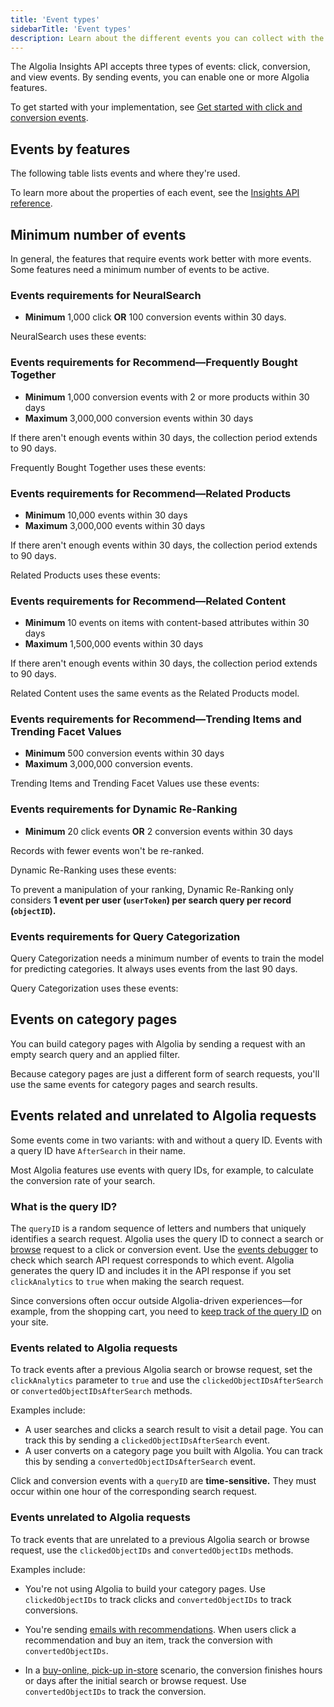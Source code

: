 ```yaml
---
title: 'Event types'
sidebarTitle: 'Event types'
description: Learn about the different events you can collect with the Algolia Insights API and the features they unlock.
---
```


The Algolia Insights API accepts three types of events: click, conversion, and view events.
By sending events, you can enable one or more Algolia features.

To get started with your implementation,
see [Get started with click and conversion events](/guides/send-events/get-started/).

## Events by features

The following table lists events and where they're used.


<Events />

To learn more about the properties of each event,
see the [Insights API reference](/api-reference/insights-api/).

## Minimum number of events

In general, the features that require events work better with more events.
Some features need a minimum number of events to be active.

### Events requirements for NeuralSearch

- **Minimum** 1,000 click **OR** 100 conversion events within 30 days.

NeuralSearch uses these events:


<Neuralsearch />

### Events requirements for Recommend—Frequently Bought Together

- **Minimum** 1,000 conversion events with 2 or more products within 30 days
- **Maximum** 3,000,000 conversion events within 30 days

If there aren't enough events within 30 days, the collection period extends to 90 days.

Frequently Bought Together uses these events:


<Frequentlyboughttogether />

### Events requirements for Recommend—Related Products

- **Minimum** 10,000 events within 30 days
- **Maximum** 3,000,000 events within 30 days

If there aren't enough events within 30 days, the collection period extends to 90 days.

Related Products uses these events:


<Relatedproducts />

### Events requirements for Recommend—Related Content

- **Minimum** 10 events on items with content-based attributes within 30 days
- **Maximum** 1,500,000 events within 30 days

If there aren't enough events within 30 days, the collection period extends to 90 days.

Related Content uses the same events as the Related Products model.

### Events requirements for Recommend—Trending Items and Trending Facet Values

- **Minimum** 500 conversion events within 30 days
- **Maximum** 3,000,000 conversion events.

Trending Items and Trending Facet Values use these events:


<Trending />

### Events requirements for Dynamic Re-Ranking

- **Minimum** 20 click events **OR** 2 conversion events within 30 days

Records with fewer events won't be re-ranked.

Dynamic Re-Ranking uses these events:


<Drr />

To prevent a manipulation of your ranking,
Dynamic Re-Ranking only considers **1 event per user (`userToken`) per search query per record (`objectID`).**

### Events requirements for Query Categorization

Query Categorization needs a minimum number of events to train the model for predicting categories.
It always uses events from the last 90 days.

Query Categorization uses these events:


<Qcat />

## Events on category pages

You can build category pages with Algolia by sending a request with an empty search query and an applied filter.

Because category pages are just a different form of search requests,
you'll use the same events for category pages and search results.

## Events related and unrelated to Algolia requests

Some events come in two variants: with and without a query ID.
Events with a query ID have `AfterSearch` in their name.

Most Algolia features use events with query IDs, for example, to calculate the conversion rate of your search.

### What is the query ID?

The `queryID` is a random sequence of letters and numbers that uniquely identifies a search request.
Algolia uses the query ID to connect a search or [browse](#events-on-category-pages) request to a click or conversion event.
Use the [events debugger](/guides/send-events/guides/validate/#debugger) to check which search API request corresponds to which event.
Algolia generates the query ID and includes it in the API response if you set `clickAnalytics` to `true` when making the search request.

Since conversions often occur outside Algolia-driven experiences—for example, from the shopping cart,
you need to [keep track of the query ID](/guides/send-events/guides/queryid/) on your site.

### Events related to Algolia requests

To track events after a previous Algolia search or browse request,
set the `clickAnalytics` parameter to `true` and
use the `clickedObjectIDsAfterSearch` or `convertedObjectIDsAfterSearch` methods.

Examples include:

- A user searches and clicks a search result to visit a detail page.
  You can track this by sending a `clickedObjectIDsAfterSearch` event.
- A user converts on a category page you built with Algolia.
  You can track this by sending a `convertedObjectIDsAfterSearch` event.

<Note>Click and conversion events with a `queryID` are **time-sensitive.** They must occur within one hour of the corresponding search request.</Note>

### Events unrelated to Algolia requests

To track events that are unrelated to a previous Algolia search or browse request,
use the `clickedObjectIDs` and `convertedObjectIDs` methods.

Examples include:

- You're not using Algolia to build your category pages.
  Use `clickedObjectIDs` to track clicks and `convertedObjectIDs` to track conversions.

- You're sending [emails with recommendations](https://www.algolia.com/developers/code-exchange/personalized-email-recommendations/).
  When users click a recommendation and buy an item, track the conversion with `convertedObjectIDs`.

- In a [buy-online, pick-up in-store](https://www.algolia.com/blog/engineering/building-a-store-locator-in-react-using-algolia-mapbox-and-twilio-part-1/) scenario,
  the conversion finishes hours or days after the initial search or browse request.
  Use `convertedObjectIDs` to track the conversion.